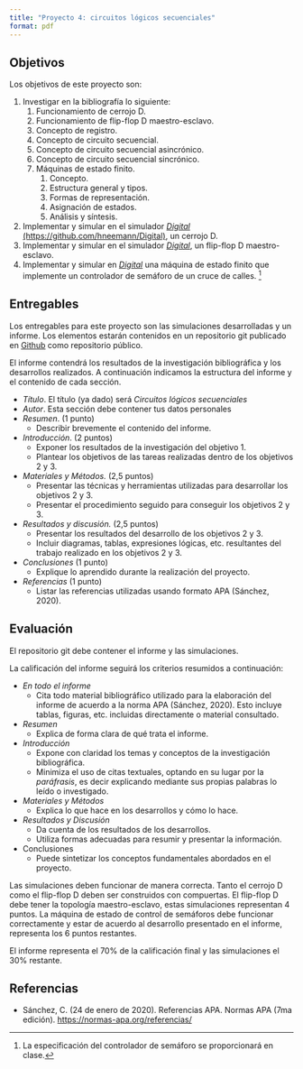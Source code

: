 ```yaml
---
title: "Proyecto 4: circuitos lógicos secuenciales"
format: pdf
---
```


## Objetivos

Los objetivos de este proyecto son:

1. Investigar en la bibliografía lo siguiente:
    1. Funcionamiento de cerrojo D.
    2. Funcionamiento de flip-flop D maestro-esclavo.
    3. Concepto de registro.
    4. Concepto de circuito secuencial.
    5. Concepto de circuito secuencial asincrónico.
    6. Concepto de circuito secuencial sincrónico.
    7. Máquinas de estado finito.
        1. Concepto.
        2. Estructura general y tipos.
        3. Formas de representación.
        4. Asignación de estados.
        5. Análisis y síntesis.

2. Implementar y simular en el simulador [*Digital* (https://github.com/hneemann/Digital)](https://github.com/hneemann/Digital), un cerrojo D.
2. Implementar y simular en el simulador [*Digital*](https://github.com/hneemann/Digital), un flip-flop D maestro-esclavo.
3. Implementar y simular en [*Digital*](https://github.com/hneemann/Digital) una máquina de estado finito que implemente un controlador de semáforo de un cruce de calles. [^1]

[^1]: La especificación del controlador de semáforo se proporcionará en clase.

## Entregables

Los entregables para este proyecto son las simulaciones desarrolladas y un informe. Los elementos estarán contenidos en un repositorio git publicado en [Github](https://github.com/) como repositorio público.

El informe contendrá los resultados de la investigación bibliográfica y los desarrollos realizados. A continuación indicamos la estructura del informe y el contenido de cada sección.

- *Título*. El título (ya dado) será *Circuitos lógicos secuenciales*
- *Autor*. Esta sección debe contener tus datos personales
- *Resumen*. (1 punto)
    - Describir brevemente el contenido del informe.
- *Introducción*. (2 puntos)
    - Exponer los resultados de la investigación del objetivo 1.
    - Plantear los objetivos de las tareas realizadas dentro de los objetivos 2 y 3.
- *Materiales y Métodos.* (2,5 puntos)
    - Presentar las técnicas y herramientas utilizadas para desarrollar los objetivos 2 y 3.
    - Presentar el procedimiento seguido para conseguir los objetivos 2 y 3.
- *Resultados y discusión.* (2,5 puntos)
    - Presentar los resultados del desarrollo de los objetivos 2 y 3.
    - Incluir diagramas, tablas, expresiones lógicas, etc. resultantes del trabajo realizado en los objetivos 2 y 3.
- *Conclusiones* (1 punto)
    - Explique lo aprendido durante la realización del proyecto.
- *Referencias* (1 punto)
    - Listar las referencias utilizadas usando formato APA (Sánchez, 2020).

## Evaluación

El repositorio git debe contener el informe y las simulaciones.

La calificación del informe seguirá los criterios resumidos a continuación:

- *En todo el informe*
    - Cita todo material bibliográfico utilizado para la elaboración del informe de acuerdo a la norma APA (Sánchez, 2020). Esto incluye tablas, figuras, etc. incluidas directamente o material consultado. 
- *Resumen*
    - Explica de forma clara de qué trata el informe.
- *Introducción*
    - Expone con claridad los temas y conceptos de la investigación bibliográfica.
    - Minimiza el uso de citas textuales, optando en su lugar por la *paráfrasis*, es decir explicando mediante sus propias palabras lo leído o investigado.
- *Materiales y Métodos*
    - Explica lo que hace en los desarrollos y cómo lo hace.
- *Resultados y Discusión*
    - Da cuenta de los resultados de los desarrollos.
    - Utiliza formas adecuadas para resumir y presentar la información.
- Conclusiones
    - Puede sintetizar los conceptos fundamentales abordados en el proyecto.

Las simulaciones deben funcionar de manera correcta. Tanto el cerrojo D como el flip-flop D deben ser construidos con compuertas. El flip-flop D debe tener la topología maestro-esclavo, estas simulaciones representan 4 puntos. La máquina de estado de control de semáforos debe funcionar correctamente y estar de acuerdo al desarrollo presentado en el informe, representa los 6 puntos restantes.

El informe representa el 70% de la calificación final y las simulaciones el 30% restante.

## Referencias

- Sánchez, C. (24 de enero de 2020). Referencias APA. Normas APA \(7ma edición\). <https://normas-apa.org/referencias/>
